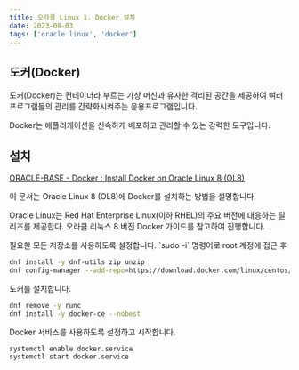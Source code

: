```yaml
---
title: 오라클 Linux 1. Docker 설치
date: 2023-08-03
tags: ['oracle linux', 'docker']
---
```


## 도커(Docker)

도커(Docker)는 컨테이너라 부르는 가상 머신과 유사한 격리된 공간을 제공하여 여러 프로그램들의 관리를 간략화시켜주는 응용프로그램입니다.

<Callout type='info'>
  Docker는 애플리케이션을 신속하게 배포하고 관리할 수 있는 강력한 도구입니다.
</Callout>

## 설치

[ORACLE-BASE - Docker : Install Docker on Oracle Linux 8 (OL8)](https://oracle-base.com/articles/linux/docker-install-docker-on-oracle-linux-ol8)

이 문서는 Oracle Linux 8 (OL8)에 Docker를 설치하는 방법을 설명합니다.

Oracle Linux는 Red Hat Enterprise Linux(이하 RHEL)의 주요 버전에 대응하는 릴리즈를 제공한다. 오라클 리눅스 8 버전 Docker 가이드를 참고하여 진행합니다.

<Callout type='warn'>
  필요한 모든 저장소를 사용하도록 설정합니다. `sudo -i` 명령어로 root 계정에 접근 후
</Callout>

```bash
dnf install -y dnf-utils zip unzip
dnf config-manager --add-repo=https://download.docker.com/linux/centos/docker-ce.repo
```

도커를 설치합니다.

```bash
dnf remove -y runc
dnf install -y docker-ce --nobest
```

Docker 서비스를 사용하도록 설정하고 시작합니다.

```bash
systemctl enable docker.service
systemctl start docker.service
```